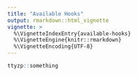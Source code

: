 ```yaml
---
title: "Available Hooks"
output: rmarkdown::html_vignette
vignette: >
  %\VignetteIndexEntry{available-hooks}
  %\VignetteEngine{knitr::rmarkdown}
  %\VignetteEncoding{UTF-8}
---
```


```r
ttyzp::something
```
